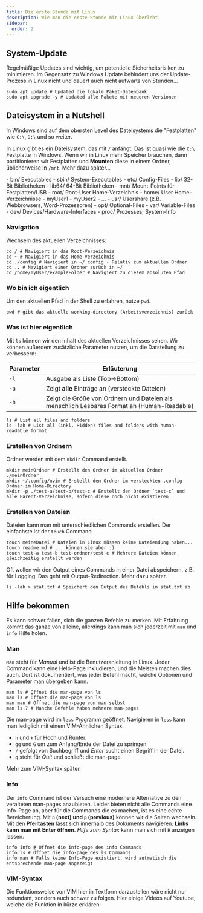 ```yaml
---
title: Die erste Stunde mit Linux
description: Wie man die erste Stunde mit Linux überlebt.
sidebar:
  order: 2
---
```


## System-Update

Regelmäßige Updates sind wichtig, um potentielle Sicherheitsrisiken zu minimieren. Im Gegensatz zu Windows Update behindert uns der Update-Prozess in Linux nicht und dauert auch nicht aufwärts von Stunden...

```shell
sudo apt update # Updated die lokale Paket-Datenbank
sudo apt upgrade -y # Updated alle Pakete mit neueren Versionen
```

## Dateisystem in a Nutshell

In Windows sind auf dem obersten Level des Dateisystems die "Festplatten" wie `C:\`, `D:\` und so weiter.

In Linux gibt es ein Dateisystem, das mit `/` anfängt. Das ist quasi wie die `C:\` Festplatte in Windows. Wenn wir in Linux mehr Speicher brauchen, dann partitionieren wir Festplatten und **Mounten** diese in einem Ordner, üblicherweise in `/mnt`. Mehr dazu später...


<FileTree>
- bin/ Executables
- sbin/ System-Executables
- etc/ Config-Files
- lib/ 32-Bit Bibliotheken
- lib64/ 64-Bit Bibliotheken
- mnt/ Mount-Points für Festplatten/USB
- root/ Root-User Home-Verzeichnis
- home/ User Home-Verzeichnisse
  - myUser1
  - myUser2
  - ...
- usr/ Usershare (z.B. Webbrowsers, Word-Prozessoren)
- opt/ Optional-Files
- var/ Variable-Files
- dev/ Devices/Hardware-Interfaces
- proc/ Prozesses; System-Info
</FileTree>

### Navigation

Wechseln des aktuellen Verzeichnisses:

```shell
cd / # Navigiert in das Root-Verzeichnis
cd ~ # Navigiert in das Home-Verzeichnis
cd ./config # Navigiert in ~/.config - Relativ zum aktuellen Ordner
cd .. # Navigiert einen Ordner zurück in ~/
cd /home/myUser/exampleFolder # Navigiert zu diesem absoluten Pfad
```

### Wo bin ich eigentlich

Um den aktuellen Pfad in der Shell zu erfahren, nutze `pwd`.

```shell
pwd # gibt das aktuelle working-directory (Arbeitsverzeichnis) zurück
```

### Was ist hier eigentlich

Mit `ls` können wir den Inhalt des aktuellen Verzeichnisses sehen. Wir können außerdem zusätzliche Parameter nutzen, um die Darstellung zu verbessern:


| Parameter | Erläuterung                                                                                |
| --------- | ------------------------------------------------------------------------------------------ |
| `-l`      | Ausgabe als Liste (Top->Bottom)                                                            |
| `-a`      | Zeigt **alle** Einträge an (versteckte Dateien)                                            |
| `-h`      | Zeigt die Größe von Ordnern und Dateien als menschlich Lesbares Format an (Human-Readable) |

```shell
ls # List all files and folders
ls -lah # List all (inkl. Hidden) files and folders with human-readable format
```

### Erstellen von Ordnern

Ordner werden mit dem `mkdir` Command erstellt.

```shell
mkdir meinOrdner # Erstellt den Ordner im aktuellen Ordner ./meinOrdner
mkdir ~/.config/nvim # Erstellt den Ordner im versteckten .config Ordner im Home-Directory
mkdir -p ./test-a/test-b/test-c # Erstellt den Ordner `test-c` und alle Parent-Verzeichnise, sofern diese noch nicht existieren
```

### Erstellen von Dateien

Dateien kann man mit unterschiedlichen Commands erstellen. Der einfachste ist der `touch` Command.

```shell
touch meineDatei # Dateien in Linux müssen keine Dateiendung haben...
touch readme.md # ... können sie aber :)
touch test-a test-b test-ordner/test-c # Mehrere Dateien können gleichzeitig erstellt werden
```

Oft wollen wir den Output eines Commands in einer Datei abspeichern, z.B. für Logging. Das geht mit Output-Redirection. Mehr dazu später.

```shell
ls -lah > stat.txt # Speichert den Output des Befehls in stat.txt ab
```

## Hilfe bekommen

Es kann schwer fallen, sich die ganzen Befehle zu merken. Mit Erfahrung kommt das ganze von alleine, allerdings kann man sich jederzeit mit `man` und `info` Hilfe holen.

### Man

`Man` steht für *Manual* und ist die Benutzeranleitung in Linux. Jeder Command kann eine Help-Page inkludieren, und die Meisten machen dies auch. Dort ist dokumentiert, was jeder Befehl macht, welche Optionen und Parameter man übergeben kann.

```shell
man ls # Öffnet die man-page von ls
man ls # Öffnet die man-page von ls
man man # Öffnet die man-page von man selbst
man ls.7 # Manche Befehle haben mehrere man-pages
```

Die man-page wird im `less` Programm geöffnet. Navigieren in `less` kann man lediglich mit einem VIM-Ähnlichen Syntax.

- `h` und `k` für Hoch und Runter.
- `gg` und `G` um zum Anfang/Ende der Datei zu springen.
- `/` gefolgt von Suchbegriff und *Enter* sucht einen Begriff in der Datei.
- `q` steht für *Quit* und schließt die man-page.

Mehr zum VIM-Syntax später.

### Info

Der `info` Command ist der Versuch eine modernere Alternative zu den veralteten man-pages anzubieten. Leider bieten nicht alle Commands eine Info-Page an, aber für die Commands die es machen, ist es eine echte Bereicherung. Mit **`n` (next) und `p` (previous)** können wir die Seiten wechseln. Mit den **Pfeiltasten** lässt sich innerhalb des Dokuments navigieren. **Links kann man mit Enter öffnen**. *Hilfe zum Syntax* kann man sich mit `H` anzeigen lassen.

```shell
info info # Öffnet die info-page des info Commands
info ls # Öffnet die info-page des ls Commands
info man # Falls keine Info-Page existiert, wird autmatisch die entsprechende man-page angezeigt
```

### VIM-Syntax

Die Funktionsweise von VIM hier in Textform darzustellen wäre nicht nur redundant, sondern auch schwer zu folgen. Hier einige Videos auf Youtube, welche die Funktion in kürze erklären:


<CardGrid>
  <LinkCard title="VIM in 100 Seconds | Englisch" href="https://www.youtube.com/watch?v=-txKSRn0qeA" />
  <LinkCard title="VI und VIM Grundlagen | Deutsch" href="https://www.youtube.com/watch?v=-JdRKRx2ioc" />
</CardGrid>
